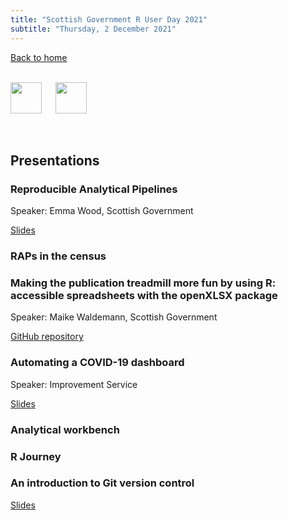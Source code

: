 ```yaml
---
title: "Scottish Government R User Day 2021"
subtitle: "Thursday, 2 December 2021"
---
```


[Back to home](../)

<br>
[![](../images/SG-logo.jpg){height=50 fig-alt="Scottish Government"}](https://www.gov.scot/) &emsp; [![](../images/Rlogo.svg){height=50 fig-alt="R Project"}](https://www.r-project.org/)

<br>


## Presentations

### Reproducible Analytical Pipelines

Speaker: Emma Wood, Scottish Government

[Slides](https://github.com/scotgovanalysis/R-user-day-talks/raw/main/2021-12-02/slides/RAPs%20introduction.pptx){.download}

### RAPs in the census

### Making the publication treadmill more fun by using R: accessible spreadsheets with the openXLSX package

Speaker: Maike Waldemann, Scottish Government

[GitHub repository](https://github.com/scotgovanalysis/openxlsx_intro){.external target="_blank"}

### Automating a COVID-19 dashboard

Speaker: Improvement Service

[Slides](https://github.com/scotgovanalysis/R-user-day-talks/raw/main/2021-12-02/slides/COVID-19%20Dashboard.pptx){.download}

### Analytical workbench

### R Journey

### An introduction to Git version control

[Slides](https://github.com/scotgovanalysis/R-user-day-talks/raw/main/2021-12-02/slides/Git%20version%20control%20tutorial.pptx){.download}
